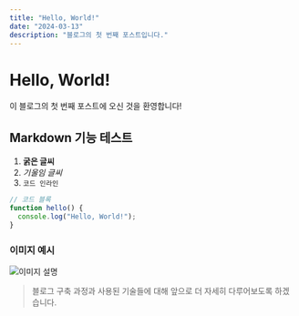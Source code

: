 ```yaml
---
title: "Hello, World!"
date: "2024-03-13"
description: "블로그의 첫 번째 포스트입니다."
---
```


# Hello, World!

이 블로그의 첫 번째 포스트에 오신 것을 환영합니다!

## Markdown 기능 테스트

1. **굵은 글씨**
2. _기울임 글씨_
3. `코드 인라인`

```typescript
// 코드 블록
function hello() {
  console.log("Hello, World!");
}
```

### 이미지 예시

![이미지 설명](https://plus.unsplash.com/premium_photo-1672329278706-35c6005ffb0a?w=500&auto=format&fit=crop&q=60&ixlib=rb-4.0.3&ixid=M3wxMjA3fDB8MHxmZWF0dXJlZC1waG90b3MtZmVlZHwxfHx8ZW58MHx8fHx8)

> 블로그 구축 과정과 사용된 기술들에 대해 앞으로 더 자세히 다루어보도록 하겠습니다.

